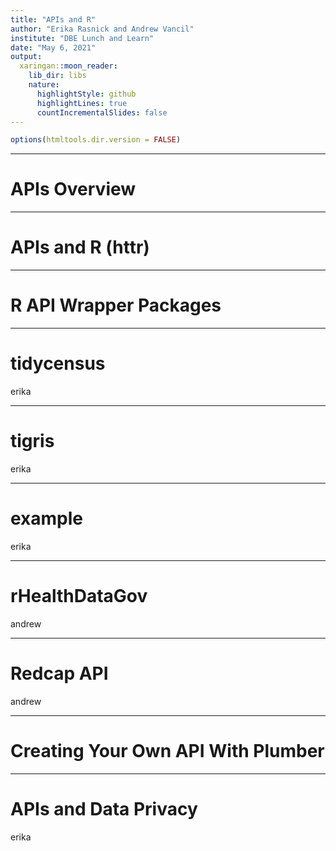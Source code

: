 ```yaml
---
title: "APIs and R"
author: "Erika Rasnick and Andrew Vancil"
institute: "DBE Lunch and Learn"
date: "May 6, 2021"
output:
  xaringan::moon_reader:
    lib_dir: libs
    nature:
      highlightStyle: github
      highlightLines: true
      countIncrementalSlides: false
---
```


```r
options(htmltools.dir.version = FALSE)
```

---

# APIs Overview

---

# APIs and R (httr)

---

# R API Wrapper Packages

---

# tidycensus

erika

---

# tigris

erika

---

# example

erika

---

# rHealthDataGov

andrew

---

# Redcap API 

andrew

---

# Creating Your Own API With Plumber

---

# APIs and Data Privacy

erika

